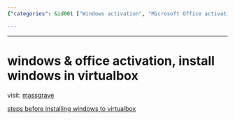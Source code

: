 ```yaml
---
{"categories": &id001 ["Windows activation", "Microsoft Office activation", "VirtualBox installation", "Blog post", "Massgrave.dev", "Installation guide", "Technical instructions"], "category": "Software activation", "date": "2023-12-22 23:52:59", "description": "This article provides instructions for activating Windows and Microsoft Office, as well as installing them in a VirtualBox environment. It also includes a link to a blog post with more detailed steps. The website mentioned is massgrave.dev.", "tags": *id001, "title": "windows & office activation, install windows in virtualbox"}

---
```


------

# windows & office activation, install windows in virtualbox

visit: [massgrave](https://massgrave.dev)

[steps before installing windows to virtualbox](https://blog.csdn.net/qq_44323306/article/details/122009436)

